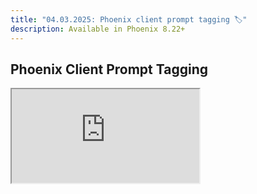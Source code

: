 ```yaml
---
title: "04.03.2025: Phoenix client prompt tagging 🏷️"
description: Available in Phoenix 8.22+
---
```


<Update label="04.03.2025">

## Phoenix Client Prompt Tagging

<Frame>
  <iframe 
    src="https://cdn.iframe.ly/mv6TDpf" 
    width={1000} 
    height={400}
    allowFullScreen
  />
</Frame>

We've added support for Prompt Tagging in the Phoenix client. This new feature gives you more control and visibility over your prompts throughout the development lifecycle.

* Tag prompts directly in your code and see those tags reflected in the Phoenix UI.
* Label prompt versions as `development`, `staging`, or `production` — or define your own custom tags.
* Add tag descriptions to provide additional context or list out all tags.

Check out documentation on [prompt tags](/phoenix/prompt-engineering/how-to-prompts/tag-a-prompt).

<Card title="Release arize-phoenix: v8.22.0 · Arize-ai/phoenix" icon="github" href="https://github.com/Arize-ai/phoenix/releases/tag/arize-phoenix-v8.22.0" horizontal>
  GitHub
</Card>

### Improvements and Bug Fixes 🐛

* [**Infrastructure**](https://github.com/Arize-ai/phoenix/pull/6995): Add aiohttp to container for azure-identity
</Update>


